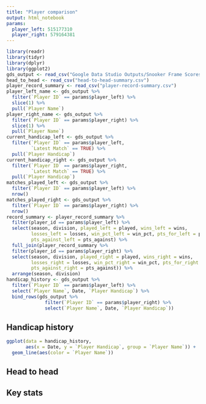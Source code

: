 ```yaml
---
title: "Player comparison"
output: html_notebook
params:
  player_left: 515177310
  player_right: 579164381
---
```


```r
library(readr)
library(tidyr)
library(dplyr)
library(ggplot2)
gds_output <- read_csv("Google Data Studio Outputs/Snooker Frame Scores.csv")
head_to_head <- read_csv("head-to-head-summary.csv")
player_record_summary <- read_csv("player-record-summary.csv")
player_left_name <- gds_output %>%
  filter(`Player ID` == params$player_left) %>%
  slice(1) %>%
  pull(`Player Name`)
player_right_name <- gds_output %>%
  filter(`Player ID` == params$player_right) %>%
  slice(1) %>%
  pull(`Player Name`)
current_handicap_left <- gds_output %>%
  filter(`Player ID` == params$player_left,
         `Latest Match` == TRUE) %>%
  pull(`Player Handicap`)
current_handicap_right <- gds_output %>%
  filter(`Player ID` == params$player_right,
         `Latest Match` == TRUE) %>%
  pull(`Player Handicap`)
matches_played_left <- gds_output %>%
  filter(`Player ID` == params$player_left) %>%
  nrow()
matches_played_right <- gds_output %>%
  filter(`Player ID` == params$player_right) %>%
  nrow()
record_summary <- player_record_summary %>%
  filter(player_id == params$player_left) %>%
  select(season, division, played_left = played, wins_left = wins,
         losses_left = losses, win_pct_left = win_pct, pts_for_left = pts_for,
         pts_against_left = pts_against) %>%
  full_join(player_record_summary %>%
  filter(player_id == params$player_right) %>%
  select(season, division, played_right = played, wins_right = wins,
         losses_right = losses, win_pct_right = win_pct, pts_for_right = pts_for,
         pts_against_right = pts_against)) %>%
  arrange(season, division)
handicap_history <- gds_output %>%
  filter(`Player ID` == params$player_left) %>%
  select(`Player Name`, Date, `Player Handicap`) %>%
  bind_rows(gds_output %>%
              filter(`Player ID` == params$player_right) %>%
              select(`Player Name`, Date, `Player Handicap`))
```

## Handicap history

```r
ggplot(data = handicap_history,
       aes(x = Date, y = `Player Handicap`, group = `Player Name`)) +
  geom_line(aes(color = `Player Name`))
```

## Head to head

## Key stats
